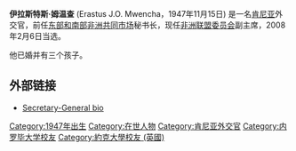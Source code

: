 {{Infobox officeholder
|name        = Erastus Mwencha
|image       = Erastus J. O. Mwencha - World Economic Forum on Africa 2012 (2).jpg
|caption     = 出席2012年[[世界经济论坛|世界经济论坛]]
|birth_date  = {{birth date and age|1947|11|15|df=y}}
|birth_place = [[基西|基西]], [[肯尼亚|肯尼亚]]
|death_date  = 
|death_place = 
|alma_mater  = [[内罗毕大学|内罗毕大学]]<br>[[约克大学|约克大学]]
}}
'''伊拉斯特斯·姆温查''' (Erastus J.O. Mwencha，1947年11月15日) 是一名[[肯尼亚|肯尼亚]]外交官，前任[[东部和南部非洲共同市场|东部和南部非洲共同市场]]秘书长，现任[[非洲联盟委员会|非洲联盟委员会]]副主席，2008年2月6日当选。

他已婚并有三个孩子。

==外部链接==
* [https://web.archive.org/web/20070114005934/http://www.comesa.int/Secretary%20General/MS-Office-Document.2006-10-31.3315/view Secretary-General bio]

{{DEFAULTSORT:Mwencha, Erastus J.O.}}
[[Category:1947年出生|Category:1947年出生]]
[[Category:在世人物|Category:在世人物]]
[[Category:肯尼亚外交官|Category:肯尼亚外交官]]
[[Category:内罗毕大学校友|Category:内罗毕大学校友]]
[[Category:約克大學校友_(英國)|Category:約克大學校友 (英國)]]